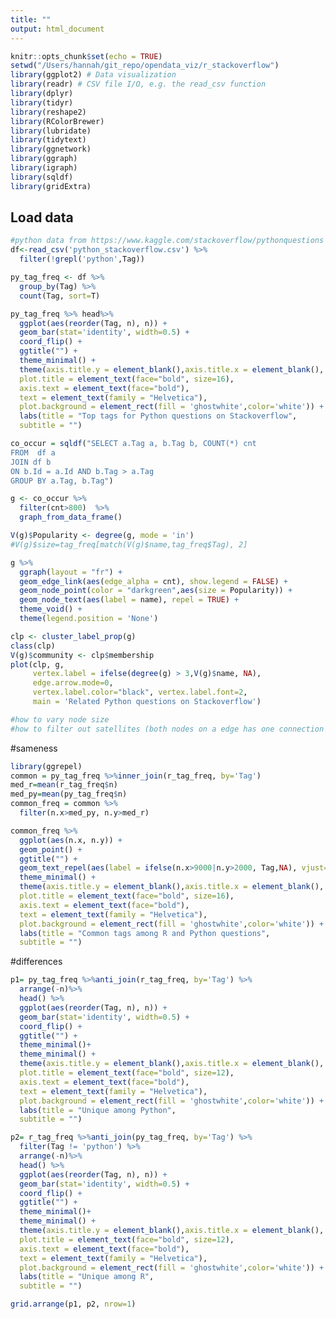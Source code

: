 ```yaml
---
title: ""
output: html_document
---
```


```r
knitr::opts_chunk$set(echo = TRUE)
setwd("/Users/hannah/git_repo/opendata_viz/r_stackoverflow")
library(ggplot2) # Data visualization
library(readr) # CSV file I/O, e.g. the read_csv function
library(dplyr)
library(tidyr)
library(reshape2)
library(RColorBrewer)
library(lubridate)
library(tidytext)
library(ggnetwork)
library(ggraph)
library(igraph)
library(sqldf)
library(gridExtra)
```

## Load data

```r
#python data from https://www.kaggle.com/stackoverflow/pythonquestions
df<-read_csv('python_stackoverflow.csv') %>%
  filter(!grepl('python',Tag))

```
```r
py_tag_freq <- df %>% 
  group_by(Tag) %>%
  count(Tag, sort=T)

py_tag_freq %>% head%>% 
  ggplot(aes(reorder(Tag, n), n)) + 
  geom_bar(stat='identity', width=0.5) + 
  coord_flip() + 
  ggtitle("") +
  theme_minimal() +
  theme(axis.title.y = element_blank(),axis.title.x = element_blank(),
  plot.title = element_text(face="bold", size=16),
  axis.text = element_text(face="bold"),
  text = element_text(family = "Helvetica"),
  plot.background = element_rect(fill = 'ghostwhite',color='white')) +
  labs(title = "Top tags for Python questions on Stackoverflow",
  subtitle = "")
```

```r
co_occur = sqldf("SELECT a.Tag a, b.Tag b, COUNT(*) cnt
FROM  df a 
JOIN df b 
ON b.Id = a.Id AND b.Tag > a.Tag
GROUP BY a.Tag, b.Tag")
```


```r
g <- co_occur %>% 
  filter(cnt>800)  %>%
  graph_from_data_frame() 

V(g)$Popularity <- degree(g, mode = 'in')
#V(g)$size=tag_freq[match(V(g)$name,tag_freq$Tag), 2]

```

```r
g %>%
  ggraph(layout = "fr") +
  geom_edge_link(aes(edge_alpha = cnt), show.legend = FALSE) +
  geom_node_point(color = "darkgreen",aes(size = Popularity)) +
  geom_node_text(aes(label = name), repel = TRUE) +
  theme_void() + 
  theme(legend.position = 'None') 
```


```r
clp <- cluster_label_prop(g)
class(clp)
V(g)$community <- clp$membership
plot(clp, g,
     vertex.label = ifelse(degree(g) > 3,V(g)$name, NA),
     edge.arrow.mode=0, 
     vertex.label.color="black", vertex.label.font=2,
     main = 'Related Python questions on Stackoverflow')

```

```r
#how to vary node size
#how to filter out satellites (both nodes on a edge has one connection only), community with only two vertex
```

#sameness
```r
library(ggrepel)
common = py_tag_freq %>%inner_join(r_tag_freq, by='Tag')
med_r=mean(r_tag_freq$n)
med_py=mean(py_tag_freq$n)
common_freq = common %>%
  filter(n.x>med_py, n.y>med_r)

common_freq %>%
  ggplot(aes(n.x, n.y)) + 
  geom_point() + 
  ggtitle("") +
  geom_text_repel(aes(label = ifelse(n.x>9000|n.y>2000, Tag,NA), vjust=-0.3))+
  theme_minimal() + 
  theme(axis.title.y = element_blank(),axis.title.x = element_blank(),
  plot.title = element_text(face="bold", size=16),
  axis.text = element_text(face="bold"),
  text = element_text(family = "Helvetica"),
  plot.background = element_rect(fill = 'ghostwhite',color='white')) +
  labs(title = "Common tags among R and Python questions",
  subtitle = "")
```


#differences
```r
p1= py_tag_freq %>%anti_join(r_tag_freq, by='Tag') %>%
  arrange(-n)%>% 
  head() %>%
  ggplot(aes(reorder(Tag, n), n)) + 
  geom_bar(stat='identity', width=0.5) + 
  coord_flip() + 
  ggtitle("") +
  theme_minimal()+
  theme_minimal() + 
  theme(axis.title.y = element_blank(),axis.title.x = element_blank(),
  plot.title = element_text(face="bold", size=12),
  axis.text = element_text(face="bold"),
  text = element_text(family = "Helvetica"),
  plot.background = element_rect(fill = 'ghostwhite',color='white')) +
  labs(title = "Unique among Python",
  subtitle = "")
```

```r
p2= r_tag_freq %>%anti_join(py_tag_freq, by='Tag') %>%
  filter(Tag != 'python') %>%
  arrange(-n)%>% 
  head() %>%
  ggplot(aes(reorder(Tag, n), n)) + 
  geom_bar(stat='identity', width=0.5) + 
  coord_flip() + 
  ggtitle("") +
  theme_minimal()+
  theme_minimal() + 
  theme(axis.title.y = element_blank(),axis.title.x = element_blank(),
  plot.title = element_text(face="bold", size=12),
  axis.text = element_text(face="bold"),
  text = element_text(family = "Helvetica"),
  plot.background = element_rect(fill = 'ghostwhite',color='white')) +
  labs(title = "Unique among R",
  subtitle = "")
```

```r
grid.arrange(p1, p2, nrow=1)
```

